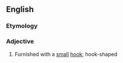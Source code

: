 ==English==

===Etymology===
{{suffix|en|hamule|ate}}

===Adjective===
{{head|en|adjective}}

# Furnished with a [[small]] [[hook]]; hook-shaped